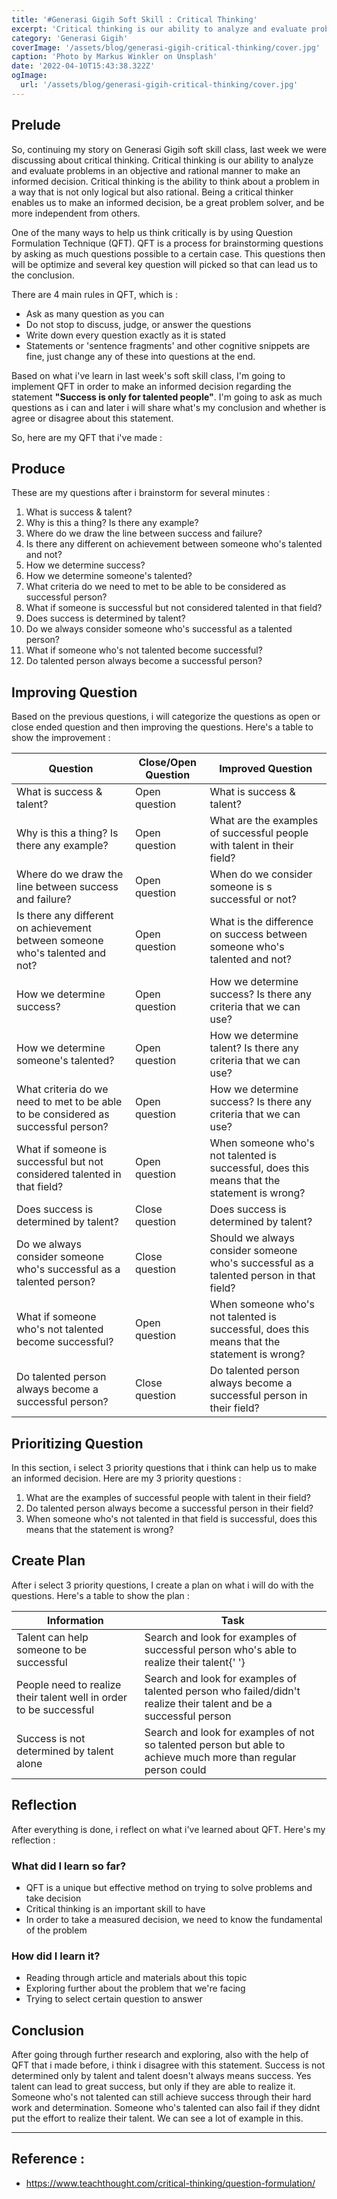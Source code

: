 ```yaml
---
title: '#Generasi Gigih Soft Skill : Critical Thinking'
excerpt: 'Critical thinking is our ability to analyze and evaluate problems in an objective and rational manner to make an informed decision. Critical thinking is the ability to think about a problem in a way that is not only logical but also rational.'
category: 'Generasi Gigih'
coverImage: '/assets/blog/generasi-gigih-critical-thinking/cover.jpg'
caption: 'Photo by Markus Winkler on Unsplash'
date: '2022-04-10T15:43:38.322Z'
ogImage:
  url: '/assets/blog/generasi-gigih-critical-thinking/cover.jpg'
---
```


## Prelude

So, continuing my story on Generasi Gigih soft skill class, last week we were discussing about critical thinking. Critical thinking is our ability to analyze and evaluate problems in an objective and rational manner to make an informed decision. Critical thinking is the ability to think about a problem in a way that is not only logical but also rational. Being a critical thinker enables us to make an informed decision, be a great problem solver, and be more independent from others.

One of the many ways to help us think critically is by using Question Formulation Technique (QFT). QFT is a process for brainstorming questions by asking as much questions possible to a certain case. This questions then will be optimize and several key question will picked so that can lead us to the conclusion.

There are 4 main rules in QFT, which is :

- Ask as many question as you can
- Do not stop to discuss, judge, or answer the questions
- Write down every question exactly as it is stated
- Statements or &apos;sentence fragments&apos; and other cognitive snippets are fine, just change any of these into questions at the end.

Based on what i&apos;ve learn in last week&apos;s soft skill class, I&apos;m going to implement QFT in order to make an informed decision regarding the statement **"Success is only for talented people"**. I&apos;m going to ask as much questions as i can and later i will share what&apos;s my conclusion and whether is agree or disagree about this statement.

So, here are my QFT that i&apos;ve made :

## Produce

These are my questions after i brainstorm for several minutes :

1. What is success & talent?
2. Why is this a thing? Is there any example?
3. Where do we draw the line between success and failure?
4. Is there any different on achievement between someone who&apos;s talented and not?
5. How we determine success?
6. How we determine someone&apos;s talented?
7. What criteria do we need to met to be able to be considered as successful person?
8. What if someone is successful but not considered talented in that field?
9. Does success is determined by talent?
10. Do we always consider someone who&apos;s successful as a talented person?
11. What if someone who&apos;s not talented become successful?
12. Do talented person always become a successful person?

## Improving Question

Based on the previous questions, i will categorize the questions as open or close ended question and then improving the questions. Here&apos;s a table to show the improvement :

<table>
  <thead>
    <tr>
      <th>Question</th>
      <th>Close/Open Question</th>
      <th>Improved Question</th>
    </tr>
  </thead>
  <tbody>
    <tr>
      <td>What is success &amp; talent?</td>
      <td>Open question</td>
      <td>What is success &amp; talent?</td>
    </tr>
    <tr>
      <td>Why is this a thing? Is there any example?</td>
      <td>Open question</td>
      <td>
        What are the examples of successful people with talent in their field?
      </td>
    </tr>
    <tr>
      <td>Where do we draw the line between success and failure?</td>
      <td>Open question</td>
      <td>When do we consider someone is s successful or not?</td>
    </tr>
    <tr>
      <td>
        Is there any different on achievement between someone who&apos;s
        talented and not?
      </td>
      <td>Open question</td>
      <td>
        What is the difference on success between someone who&apos;s talented
        and not?
      </td>
    </tr>
    <tr>
      <td>How we determine success?</td>
      <td>Open question</td>
      <td>How we determine success? Is there any criteria that we can use?</td>
    </tr>
    <tr>
      <td>How we determine someone&apos;s talented?</td>
      <td>Open question</td>
      <td>How we determine talent? Is there any criteria that we can use?</td>
    </tr>
    <tr>
      <td>
        What criteria do we need to met to be able to be considered as
        successful person?
      </td>
      <td>Open question</td>
      <td>How we determine success? Is there any criteria that we can use?</td>
    </tr>
    <tr>
      <td>
        What if someone is successful but not considered talented in that field?
      </td>
      <td>Open question</td>
      <td>
        When someone who&apos;s not talented is successful, does this means that
        the statement is wrong?
      </td>
    </tr>
    <tr>
      <td>Does success is determined by talent?</td>
      <td>Close question</td>
      <td>Does success is determined by talent?</td>
    </tr>
    <tr>
      <td>
        Do we always consider someone who&apos;s successful as a talented
        person?
      </td>
      <td>Close question</td>
      <td>
        Should we always consider someone who&apos;s successful as a talented
        person in that field?
      </td>
    </tr>
    <tr>
      <td>What if someone who&apos;s not talented become successful?</td>
      <td>Open question</td>
      <td>
        When someone who&apos;s not talented is successful, does this means that
        the statement is wrong?
      </td>
    </tr>
    <tr>
      <td>Do talented person always become a successful person?</td>
      <td>Close question</td>
      <td>
        Do talented person always become a successful person in their field?
      </td>
    </tr>
  </tbody>
</table>

## Prioritizing Question

In this section, i select 3 priority questions that i think can help us to make an informed decision. Here are my 3 priority questions :

1. What are the examples of successful people with talent in their field?
2. Do talented person always become a successful person in their field?
3. When someone who&apos;s not talented in that field is successful, does this means that the statement is wrong?

## Create Plan

After i select 3 priority questions, I create a plan on what i will do with the questions. Here&apos;s a table to show the plan :

<table>
  <thead>
    <tr>
      <th>Information</th>
      <th>Task</th>
    </tr>
  </thead>
  <tbody>
    <tr>
      <td>Talent can help someone to be successful</td>
      <td>
        Search and look for examples of successful person who&apos;s able to
        realize their talent{' '}
      </td>
    </tr>
    <tr>
      <td>
        People need to realize their talent well in order to be successful
      </td>
      <td>
        Search and look for examples of talented person who failed/didn&apos;t
        realize their talent and be a successful person
      </td>
    </tr>
    <tr>
      <td>Success is not determined by talent alone</td>
      <td>
        Search and look for examples of not so talented person but able to
        achieve much more than regular person could
      </td>
    </tr>
  </tbody>
</table>

## Reflection

After everything is done, i reflect on what i&apos;ve learned about QFT. Here&apos;s my reflection :

### What did I learn so far?

- QFT is a unique but effective method on trying to solve problems and take decision
- Critical thinking is an important skill to have
- In order to take a measured decision, we need to know the fundamental of the problem

### How did I learn it?

- Reading through article and materials about this topic
- Exploring further about the problem that we&apos;re facing
- Trying to select certain question to answer

## Conclusion

After going through further research and exploring, also with the help of QFT that i made before, i think i disagree with this statement. Success is not determined only by talent and talent doesn&apos;t always means success. Yes talent can lead to great success, but only if they are able to realize it. Someone who&apos;s not talented can still achieve success through their hard work and determination. Someone who&apos;s talented can also fail if they didnt put the effort to realize their talent. We can see a lot of example in this.

---

## Reference :

- https://www.teachthought.com/critical-thinking/question-formulation/
